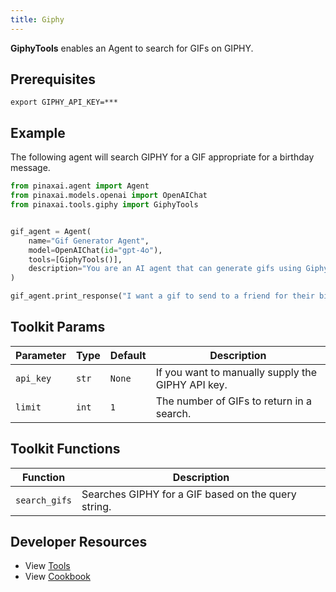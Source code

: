 ```yaml
---
title: Giphy
---
```


**GiphyTools** enables an Agent to search for GIFs on GIPHY.

## Prerequisites

```shell
export GIPHY_API_KEY=***
```

## Example

The following agent will search GIPHY for a GIF appropriate for a birthday message.

```python
from pinaxai.agent import Agent
from pinaxai.models.openai import OpenAIChat
from pinaxai.tools.giphy import GiphyTools


gif_agent = Agent(
    name="Gif Generator Agent",
    model=OpenAIChat(id="gpt-4o"),
    tools=[GiphyTools()],
    description="You are an AI agent that can generate gifs using Giphy.",
)

gif_agent.print_response("I want a gif to send to a friend for their birthday.")
```

## Toolkit Params

| Parameter | Type  | Default | Description                                       |
| --------- | ----- | ------- | ------------------------------------------------- |
| `api_key` | `str` | `None`  | If you want to manually supply the GIPHY API key. |
| `limit`   | `int` | `1`     | The number of GIFs to return in a search.         |

## Toolkit Functions

| Function      | Description                                         |
| ------------- | --------------------------------------------------- |
| `search_gifs` | Searches GIPHY for a GIF based on the query string. |

## Developer Resources

- View [Tools](https://github.com/Pinax-Labs/pinaxai/blob/main/libs/pinaxai/pinaxai/tools/giphy.py)
- View [Cookbook](https://github.com/Pinax-Labs/pinaxai/blob/main/cookbook/tools/giphy_tools.py)
